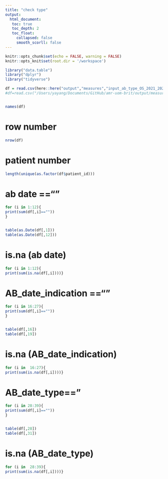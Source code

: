 ```yaml
---
title: "check type"
output: 
  html_document:
   toc: true
   toc_depth: 2
   toc_float:
     collapsed: false
     smooth_scorll: false
---
```


```r
knitr::opts_chunk$set(echo = FALSE, warning = FALSE)
knitr::opts_knit$set(root.dir = '/workspace')
```


```r

library("data.table")
library("dplyr")
library("tidyverse")

```

```r
df = read.csv(here::here("output","measures","input_ab_type_OS_2021_2021-01-01.csv.gz"))
#df=read.csv("/Users/yayang/Documents/GitHub/amr-uom-brit/output/measures/input_ab_type_OS_2021_2021-01-01.csv.gz")


names(df)
```

# row number
```r
nrow(df)
```

# patient number
```r
length(unique(as.factor(df$patient_id)))
```

# ab date ==""

```r
for (i in 1:12){
print(sum(df[,i]==""))
}


table(as.Date(df[,1]))
table(as.Date(df[,12]))

```

# is.na (ab date)
```r
for (i in 1:12){
print(sum(is.na(df[,i])))}


```

# AB_date_indication ==""
```r

for (i in 16:27){
print(sum(df[,i]==""))
}


table(df[,16])
table(df[,19])
```

# is.na (AB_date_indication)
```r
for (i in  16:27){
print(sum(is.na(df[,i])))}


```


# AB_date_type=="
```r
for (i in 28:39){
print(sum(df[,i]==""))
}


table(df[,28])
table(df[,31])
```

# is.na (AB_date_type)
```r
for (i in  28:39){
print(sum(is.na(df[,i])))}


```

